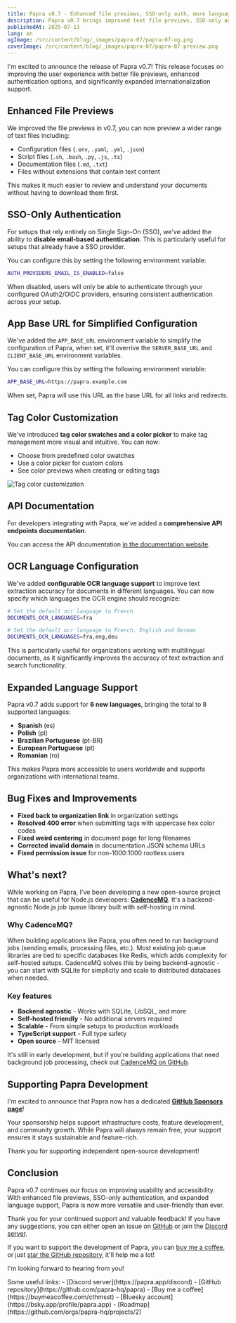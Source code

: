 ```yaml
---
title: Papra v0.7 - Enhanced file previews, SSO-only auth, more languages, and more!
description: Papra v0.7 brings improved text file previews, SSO-only authentication support, tag color customization, API documentation, and support for 6 new languages.
publishedAt: 2025-07-13
lang: en
ogImage: /src/content/blog/_images/papra-07/papra-07-og.png
coverImage: /src/content/blog/_images/papra-07/papra-07-preview.png
---
```


I'm excited to announce the release of Papra v0.7! This release focuses on improving the user experience with better file previews, enhanced authentication options, and significantly expanded internationalization support.

## Enhanced File Previews

We improved the file previews in v0.7, you can now preview a wider range of text files including:

- Configuration files (`.env`, `.yaml`, `.yml`, `.json`)
- Script files (`.sh`, `.bash`, `.py`, `.js`, `.ts`)
- Documentation files (`.md`, `.txt`)
- Files without extensions that contain text content

This makes it much easier to review and understand your documents without having to download them first.

## SSO-Only Authentication

For setups that rely entirely on Single Sign-On (SSO), we've added the ability to **disable email-based authentication**. This is particularly useful for setups that already have a SSO provider.

You can configure this by setting the following environment variable:

```bash
AUTH_PROVIDERS_EMAIL_IS_ENABLED=false
```

When disabled, users will only be able to authenticate through your configured OAuth2/OIDC providers, ensuring consistent authentication across your setup.

## App Base URL for Simplified Configuration

We've added the `APP_BASE_URL` environment variable to simplify the configuration of Papra, when set, it'll overrive the `SERVER_BASE_URL` and `CLIENT_BASE_URL` environment variables.

You can configure this by setting the following environment variable:

```bash
APP_BASE_URL=https://papra.example.com
```

When set, Papra will use this URL as the base URL for all links and redirects.

## Tag Color Customization

We've introduced **tag color swatches and a color picker** to make tag management more visual and intuitive. You can now:

- Choose from predefined color swatches
- Use a color picker for custom colors
- See color previews when creating or editing tags

![Tag color customization](./_images/papra-07/papra-07-tag-colors.png)

## API Documentation

For developers integrating with Papra, we've added a **comprehensive API endpoints documentation**.

You can access the API documentation [in the documentation website](https://docs.papra.app/resources/api-endpoints/).

## OCR Language Configuration

We've added **configurable OCR language support** to improve text extraction accuracy for documents in different languages. You can now specify which languages the OCR engine should recognize:

```bash
# Set the default ocr language to French
DOCUMENTS_OCR_LANGUAGES=fra

# Set the default ocr language to French, English and German
DOCUMENTS_OCR_LANGUAGES=fra,eng,deu
```

This is particularly useful for organizations working with multilingual documents, as it significantly improves the accuracy of text extraction and search functionality.

## Expanded Language Support

Papra v0.7 adds support for **6 new languages**, bringing the total to 8 supported languages:

- **Spanish** (es)
- **Polish** (pl)
- **Brazilian Portuguese** (pt-BR)
- **European Portuguese** (pt)
- **Romanian** (ro)

This makes Papra more accessible to users worldwide and supports organizations with international teams.

## Bug Fixes and Improvements

- **Fixed back to organization link** in organization settings
- **Resolved 400 error** when submitting tags with uppercase hex color codes
- **Fixed weird centering** in document page for long filenames
- **Corrected invalid domain** in documentation JSON schema URLs
- **Fixed permission issue** for non-1000:1000 rootless users

## What's next?

While working on Papra, I've been developing a new open-source project that can be useful for Node.js developers: **[CadenceMQ](https://github.com/papra-hq/cadence-mq)**. It's a backend-agnostic Node.js job queue library built with self-hosting in mind.

### Why CadenceMQ?

When building applications like Papra, you often need to run background jobs (sending emails, processing files, etc.). Most existing job queue libraries are tied to specific databases like Redis, which adds complexity for self-hosted setups. CadenceMQ solves this by being backend-agnostic - you can start with SQLite for simplicity and scale to distributed databases when needed.

### Key features
- **Backend agnostic** - Works with SQLite, LibSQL, and more
- **Self-hosted friendly** - No additional servers required
- **Scalable** - From simple setups to production workloads
- **TypeScript support** - Full type safety
- **Open source** - MIT licensed

It's still in early development, but if you're building applications that need background job processing, check out [CadenceMQ on GitHub](https://github.com/papra-hq/cadence-mq).

## Supporting Papra Development

I'm excited to announce that Papra now has a dedicated **[GitHub Sponsors page](https://github.com/sponsors/papra-hq)**! 

Your sponsorship helps support infrastructure costs, feature development, and community growth. While Papra will always remain free, your support ensures it stays sustainable and feature-rich.

Thank you for supporting independent open-source development!

## Conclusion

Papra v0.7 continues our focus on improving usability and accessibility. With enhanced file previews, SSO-only authentication, and expanded language support, Papra is now more versatile and user-friendly than ever.

Thank you for your continued support and valuable feedback! If you have any suggestions, you can either open an issue on [GitHub](https://github.com/papra-hq/papra/issues) or join the [Discord server](https://papra.app/discord).

If you want to support the development of Papra, you can [buy me a coffee](https://buymeacoffee.com/cthmsst), or just [star the GitHub repository](https://github.com/papra-hq/papra), it'll help me a lot!

I'm looking forward to hearing from you!

<div class="mt-14">
Some useful links:
- [Discord server](https://papra.app/discord)
- [GitHub repository](https://github.com/papra-hq/papra)
- [Buy me a coffee](https://buymeacoffee.com/cthmsst)
- [Bluesky account](https://bsky.app/profile/papra.app)
- [Roadmap](https://github.com/orgs/papra-hq/projects/2)
</div> 